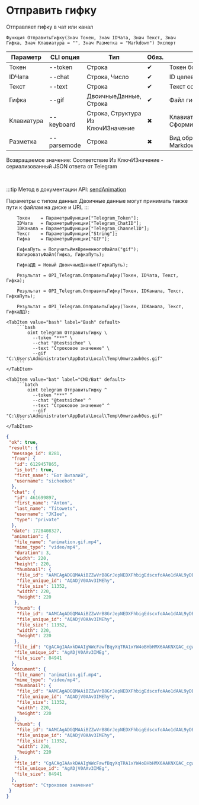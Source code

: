 ﻿---
sidebar_position: 6
description: Отправить гифку и другие функции для работы с Telegram в Открытом пакете интеграций - бесплатной open-source библиотеке интеграций для 1С:Предприятие 8, OneScript и CLI
keywords: [1C, 1С, 1С:Предприятие, 1С:Предприятие 8.3, API, Интеграция, Сервисы, Обмен, OneScript, CLI, Telegram]
---


# Отправить гифку
 Отправляет гифку в чат или канал



`Функция ОтправитьГифку(Знач Токен, Знач IDЧата, Знач Текст, Знач Гифка, Знач Клавиатура = "", Знач Разметка = "Markdown") Экспорт`

  | Параметр | CLI опция | Тип | Обяз. | Назначение |
  |-|-|-|-|-|
  | Токен | --token | Строка | &#x2714; | Токен бота |
  | IDЧата | --chat | Строка, Число | &#x2714; | ID целевого чата или IDЧата*IDТемы |
  | Текст | --text | Строка | &#x2714; | Текст сообщения |
  | Гифка | --gif | ДвоичныеДанные, Строка | &#x2714; | Файл гифки |
  | Клавиатура | --keyboard | Строка, Структура Из КлючИЗначение | &#x2716; | Клавиатура. См. СформироватьКлавиатуруПоМассивуКнопок |
  | Разметка | --parsemode | Строка | &#x2716; | Вид обработки текста (HTML, Markdown, MarkdownV2) |

  
  Возвращаемое значение:   Соответствие Из КлючИЗначение - сериализованный JSON ответа от Telegram

<br/>

:::tip
Метод в документации API: [sendAnimation](https://core.telegram.org/bots/api#sendanimation)

Параметры с типом данных Двоичные данные могут принимать также пути к файлам на диске и URL
:::
<br/>



```bsl title="Пример использования для 1С:Предприятие/OneScript"
    Токен    = ПараметрыФункции["Telegram_Token"];
    IDЧата   = ПараметрыФункции["Telegram_ChatID"];
    IDКанала = ПараметрыФункции["Telegram_ChannelID"];
    Текст    = ПараметрыФункции["String"];
    Гифка    = ПараметрыФункции["GIF"];

    ГифкаПуть = ПолучитьИмяВременногоФайла("gif");
    КопироватьФайл(Гифка, ГифкаПуть);

    ГифкаДД = Новый ДвоичныеДанные(ГифкаПуть);

    Результат = OPI_Telegram.ОтправитьГифку(Токен, IDЧата, Текст, Гифка);

    Результат = OPI_Telegram.ОтправитьГифку(Токен, IDКанала, Текст, ГифкаПуть);

    Результат = OPI_Telegram.ОтправитьГифку(Токен, IDКанала, Текст, ГифкаДД);
```
    

 <Tabs>
  
    <TabItem value="bash" label="Bash" default>
        ```bash
            oint telegram ОтправитьГифку \
              --token "***" \
              --chat "@testsichee" \
              --text "Строковое значение" \
              --gif "C:\Users\Administrator\AppData\Local\Temp\0mwrzawh0es.gif"
        ```
    </TabItem>
  
    <TabItem value="bat" label="CMD/Bat" default>
        ```batch
            oint telegram ОтправитьГифку ^
              --token "***" ^
              --chat "@testsichee" ^
              --text "Строковое значение" ^
              --gif "C:\Users\Administrator\AppData\Local\Temp\0mwrzawh0es.gif"
        ```
    </TabItem>
</Tabs>


```json title="Результат"
{
 "ok": true,
 "result": {
  "message_id": 8281,
  "from": {
   "id": 6129457865,
   "is_bot": true,
   "first_name": "Бот Виталий",
   "username": "sicheebot"
  },
  "chat": {
   "id": 461699897,
   "first_name": "Anton",
   "last_name": "Titowets",
   "username": "JKIee",
   "type": "private"
  },
  "date": 1728408327,
  "animation": {
   "file_name": "animation.gif.mp4",
   "mime_type": "video/mp4",
   "duration": 3,
   "width": 220,
   "height": 220,
   "thumbnail": {
    "file_id": "AAMCAgADGQMAAiBZZwVrB8GrJepNEDXFhbigEdscxfoAAo1dAAL9yDBIUjhALv9X_RcBAAdtAAM2BA",
    "file_unique_id": "AQADjV0AAv3IMEhy",
    "file_size": 11352,
    "width": 220,
    "height": 220
   },
   "thumb": {
    "file_id": "AAMCAgADGQMAAiBZZwVrB8GrJepNEDXFhbigEdscxfoAAo1dAAL9yDBIUjhALv9X_RcBAAdtAAM2BA",
    "file_unique_id": "AQADjV0AAv3IMEhy",
    "file_size": 11352,
    "width": 220,
    "height": 220
   },
   "file_id": "CgACAgIAAxkDAAIgWWcFawfBqyXqTRA1xYW4oBHbHMX6AAKNXQAC_cgwSFI4QC7_V_0XNgQ",
   "file_unique_id": "AgADjV0AAv3IMEg",
   "file_size": 84941
  },
  "document": {
   "file_name": "animation.gif.mp4",
   "mime_type": "video/mp4",
   "thumbnail": {
    "file_id": "AAMCAgADGQMAAiBZZwVrB8GrJepNEDXFhbigEdscxfoAAo1dAAL9yDBIUjhALv9X_RcBAAdtAAM2BA",
    "file_unique_id": "AQADjV0AAv3IMEhy",
    "file_size": 11352,
    "width": 220,
    "height": 220
   },
   "thumb": {
    "file_id": "AAMCAgADGQMAAiBZZwVrB8GrJepNEDXFhbigEdscxfoAAo1dAAL9yDBIUjhALv9X_RcBAAdtAAM2BA",
    "file_unique_id": "AQADjV0AAv3IMEhy",
    "file_size": 11352,
    "width": 220,
    "height": 220
   },
   "file_id": "CgACAgIAAxkDAAIgWWcFawfBqyXqTRA1xYW4oBHbHMX6AAKNXQAC_cgwSFI4QC7_V_0XNgQ",
   "file_unique_id": "AgADjV0AAv3IMEg",
   "file_size": 84941
  },
  "caption": "Строковое значение"
 }
}
```

